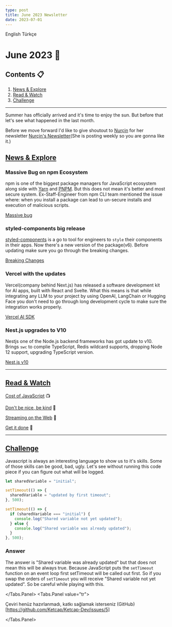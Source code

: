 ```yaml
---
type: post
title: June 2023 Newsletter
date: 2023-07-01
---
```



<Tabs defaultValue="en">
<Tabs.List>
  <Tabs.Tab value="en">English</Tabs.Tab>
  <Tabs.Tab value="tr">Türkçe</Tabs.Tab>
</Tabs.List>
<Tabs.Panel value="en">

# June 2023 📅

## Contents 📋

1. [News & Explore](#news--explore)
2. [Read & Watch](#read--watch)
3. [Challenge](#challenge)

---

Summer has officially arrived and it's time to enjoy the sun. But before that let's see what happened in the last month.

Before we move forward I'd like to give shoutout to [Nurçin](https://twitter.com/nurcinozer) for her newsletter [Nurçin's Newsletter](https://www.nurcin.dev/weekly)(She is posting weekly so you are gonna like it.)

## <a href='#news--explore'>News & Explore</a>

### Massive Bug on npm Ecosystem

npm is one of the biggest package managers for JavaScript ecosystem along side with [Yarn](https://yarnpkg.com/) and [PNPM](https://pnpm.io/). But this does not mean it's better and most secure system. Ex-Staff-Engineer from npm CLI team mentioned the issue where: when you install a package can lead to un-secure installs and execution of malicious scripts.

[Massive bug](https://blog.vlt.sh/blog/the-massive-hole-in-the-npm-ecosystem)

### styled-components big release

[styled-components](https://github.com/styled-components/styled-components/tree/v6.0.0) is a go to tool for engineers to `style` their components in their apps. Now there's a new version of the package(v6). Before updating make sure you go through the breaking changes.

[Breaking Changes](https://styled-components.com/docs/faqs#what-do-i-need-to-do-to-migrate-to-v6)

### Vercel with the updates

Vercel(company behind Next.js) has released a software development kit for AI apps, built with React and Svelte. What this means is that while integrating any LLM to your project by using OpenAI, LangChain or Hugging Face you don't need to go through long development cycle to make sure the integration works properly.

[Vercel AI SDK](https://vercel.com/blog/introducing-the-vercel-ai-sdk?mkt_tok=MDAxLUxSRy0xOTQAAAGMowk6df5s9rD9KtG8lNSAyZqjh9G-xErey8eFBGpzvq9MbzPnfuDvlQp15v2SdJd6YBo1Kqbety30hmonltwWJ4yRM21P90n4q93yQjUx)

### Nest.js upgrades to V10

Nestjs one of the Node.js backend frameworks has got update to v10. Brings `swc` to complie TypeScript, Redis wildcard supports, dropping Node 12 support, upgrading TypeScript version.

[Nest.js v10](https://trilon.io/blog/nestjs-10-is-now-available)

---

## <a href="#read--watch">Read & Watch</a>

[Cost of JavaScript](https://www.youtube.com/watch?v=ZKH3DLT4BKw) 📺

[Don't be nice, be kind](https://www.jason.af/be-kind/) 📰

[Streaming on the Web](https://vercel.com/blog/an-introduction-to-streaming-on-the-web?ck_subscriber_id=1010788714) 📰

[Get it done](https://boz.com/articles/get-it-done) 📰

---

## <a href='#challenge'>Challenge</a>

Javascript is always an interesting language to show us to it's skills. Some of those skills can be good, bad, ugly. Let's see without running this code piece if you can figure out what will be logged.

```js
let sharedVariable = "initial";

setTimeout(() => {
  sharedVariable = "updated by first timeout";
}, 500);

setTimeout(() => {
  if (sharedVariable === "initial") {
    console.log("Shared variable not yet updated");
  } else {
    console.log("Shared variable was already updated");
  }
}, 500);
```

### Answer

The answer is "Shared variable was already updated" but that does not mean this will be always true. Because JavaScript puts the `setTimeout` function on an event loop first setTimeout will be called out first. So if you swap the orders of `setTimeout` you will receive "Shared variable not yet updated". So be careful while playing with this.

</Tabs.Panel>
<Tabs.Panel value="tr">

Çeviri henüz hazırlanmadı, katkı sağlamak isterseniz (GitHub)[https://github.com/Ketcap/Ketcap-Dev/issues/5]

</Tabs.Panel>
</Tabs>
